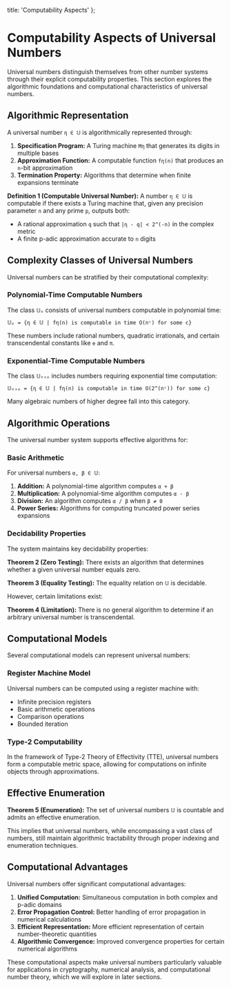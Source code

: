   title: 'Computability Aspects'
};

# Computability Aspects of Universal Numbers

Universal numbers distinguish themselves from other number systems through their explicit computability properties. This section explores the algorithmic foundations and computational characteristics of universal numbers.

## Algorithmic Representation

A universal number `η ∈ 𝕌` is algorithmically represented through:

1. **Specification Program:** A Turing machine `Mη` that generates its digits in multiple bases
2. **Approximation Function:** A computable function `fη(n)` that produces an `n`-bit approximation
3. **Termination Property:** Algorithms that determine when finite expansions terminate

**Definition 1 (Computable Universal Number):** A number `η ∈ 𝕌` is computable if there exists a Turing machine that, given any precision parameter `n` and any prime `p`, outputs both:
- A rational approximation `q` such that `|η - q| < 2^(-n)` in the complex metric
- A finite p-adic approximation accurate to `n` digits

## Complexity Classes of Universal Numbers

Universal numbers can be stratified by their computational complexity:

### Polynomial-Time Computable Numbers

The class `𝕌ₚ` consists of universal numbers computable in polynomial time:

`𝕌ₚ = {η ∈ 𝕌 | fη(n) is computable in time O(nᶜ) for some c}`

These numbers include rational numbers, quadratic irrationals, and certain transcendental constants like `e` and `π`.

### Exponential-Time Computable Numbers

The class `𝕌ₑₓₚ` includes numbers requiring exponential time computation:

`𝕌ₑₓₚ = {η ∈ 𝕌 | fη(n) is computable in time O(2^(nᶜ)) for some c}`

Many algebraic numbers of higher degree fall into this category.

## Algorithmic Operations

The universal number system supports effective algorithms for:

### Basic Arithmetic

For universal numbers `α, β ∈ 𝕌`:

1. **Addition:** A polynomial-time algorithm computes `α + β`
2. **Multiplication:** A polynomial-time algorithm computes `α · β`
3. **Division:** An algorithm computes `α / β` when `β ≠ 0`
4. **Power Series:** Algorithms for computing truncated power series expansions

### Decidability Properties

The system maintains key decidability properties:

**Theorem 2 (Zero Testing):** There exists an algorithm that determines whether a given universal number equals zero.

**Theorem 3 (Equality Testing):** The equality relation on `𝕌` is decidable.

However, certain limitations exist:

**Theorem 4 (Limitation):** There is no general algorithm to determine if an arbitrary universal number is transcendental.

## Computational Models

Several computational models can represent universal numbers:

### Register Machine Model

Universal numbers can be computed using a register machine with:
- Infinite precision registers
- Basic arithmetic operations
- Comparison operations
- Bounded iteration

### Type-2 Computability

In the framework of Type-2 Theory of Effectivity (TTE), universal numbers form a computable metric space, allowing for computations on infinite objects through approximations.

## Effective Enumeration

**Theorem 5 (Enumeration):** The set of universal numbers `𝕌` is countable and admits an effective enumeration.

This implies that universal numbers, while encompassing a vast class of numbers, still maintain algorithmic tractability through proper indexing and enumeration techniques.

## Computational Advantages

Universal numbers offer significant computational advantages:

1. **Unified Computation:** Simultaneous computation in both complex and p-adic domains
2. **Error Propagation Control:** Better handling of error propagation in numerical calculations
3. **Efficient Representation:** More efficient representation of certain number-theoretic quantities
4. **Algorithmic Convergence:** Improved convergence properties for certain numerical algorithms

These computational aspects make universal numbers particularly valuable for applications in cryptography, numerical analysis, and computational number theory, which we will explore in later sections.